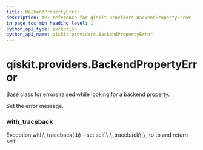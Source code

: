 ```yaml
---
title: BackendPropertyError
description: API reference for qiskit.providers.BackendPropertyError
in_page_toc_min_heading_level: 1
python_api_type: exception
python_api_name: qiskit.providers.BackendPropertyError
---
```


<span id="qiskit-providers-backendpropertyerror" />

# qiskit.providers.BackendPropertyError

<Class id="qiskit.providers.BackendPropertyError" isDedicatedPage={true} github="https://github.com/qiskit/qiskit/tree/stable/0.17/qiskit/providers/exceptions.py" signature="BackendPropertyError(*message)" modifiers="exception">
  Base class for errors raised while looking for a backend property.

  Set the error message.

  ### with\_traceback

  <Function id="qiskit.providers.BackendPropertyError.with_traceback" signature="with_traceback()">
    Exception.with\_traceback(tb) – set self.\_\_traceback\_\_ to tb and return self.
  </Function>
</Class>


